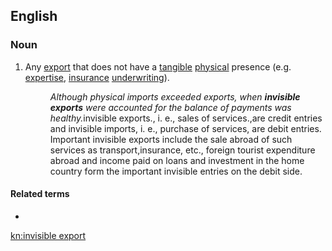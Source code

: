 ==English==

===Noun===
{{en-noun}}

# Any [[export]] that does not have a [[tangible]] [[physical]] presence (e.g. [[expertise]], [[insurance]] [[underwriting]]).
#: ''Although physical imports exceeded exports, when '''invisible exports''' were accounted for the balance of payments was healthy.''invisible exports., i. e., sales of services.,are credit entries  and invisible imports, i. e., purchase of services, are debit entries. Important invisible exports include the sale abroad of such services as transport,insurance, etc., foreign tourist expenditure abroad and income paid on loans and investment in the home country form the important invisible entries on the debit side. 

====Related terms====
* {{l|en|invisible import}}

[[kn:invisible export]]